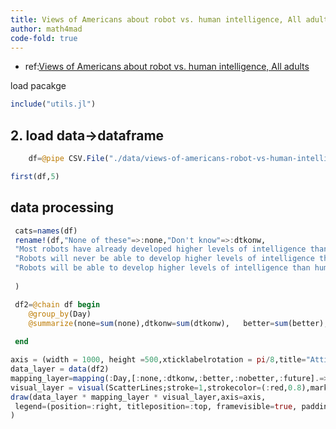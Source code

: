 ```yaml
---
title: Views of Americans about robot vs. human intelligence, All adults"
author: math4mad
code-fold: true
---
```


:::{.callout-note title="info"}
  - ref:[Views of Americans about robot vs. human intelligence, All
adults](https://ourworldindata.org/grapher/views-of-americans-robot-vs-human-intelligence)
:::


load pacakge
```julia
include("utils.jl")
```

## 2. load data->dataframe
```julia
    df=@pipe CSV.File("./data/views-of-americans-robot-vs-human-intelligence.csv")|>DataFrame|>coalesce.(_, 0.0)

first(df,5)
```

## data processing
```julia
 cats=names(df)
 rename!(df,"None of these"=>:none,"Don't know"=>:dtkonw,
 "Most robots have already developed higher levels of intelligence than humans"=>:better,
 "Robots will never be able to develop higher levels of intelligence than humans"=>:nobetter,
 "Robots will be able to develop higher levels of intelligence than humans in the future"=>:future
 
 )

 df2=@chain df begin
    @group_by(Day)
    @summarize(none=sum(none),dtkonw=sum(dtkonw),	better=sum(better),nobetter=sum(better),future=sum(future))
    
 end
```

```julia
axis = (width = 1000, height =500,xticklabelrotation = pi/8,title="Attitude about AI development",yticks=(range(100,1000,7),["$i %" for i in 5:5:35]))
data_layer = data(df2)
mapping_layer=mapping(:Day,[:none,:dtkonw,:better,:nobetter,:future].=> "value", color=dims(1) => renamer(cats[4:8]) => "opinion")
visual_layer = visual(ScatterLines;stroke=1,strokecolor=(:red,0.8),markersize=10,linewidth=3)
draw(data_layer * mapping_layer * visual_layer,axis=axis,
 legend=(position=:right, titleposition=:top, framevisible=true, padding=5)
)
```